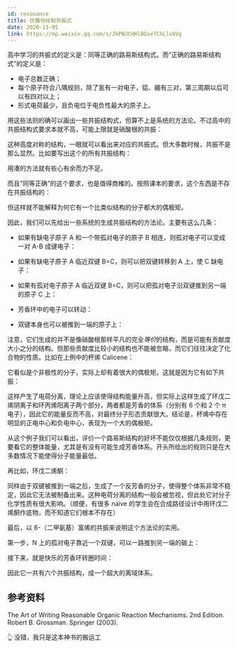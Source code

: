 ```yaml
---
id: resonance
title: 优雅地绘制共振式
date: 2020-11-05
link: https://mp.weixin.qq.com/s/JkPWJCHHlBQxe7ChLlvOVg
---
```



<DocMetadataBanner frontMatter={frontMatter} />

高中学习的共振式的定义是：同等正确的路易斯结构式。而“正确的路易斯结构式”的定义是：

- 电子总数正确；
- 每个原子符合八隅规则，除了氢有一对电子，铝、硼有三对，第三周期以后可以有四对以上；
- 形式电荷最少，且负电位于电负性最大的原子上。

用这些法则的确可以画出一些共振结构式，但算不上是系统的方法论。不过高中的共振结构式要求本就不高，可能上限就是硝酸根的共振：

<Figure src="/zh-Hans/img/./docs/Science/resonance/JGibibkelET680Ra3uH0XI6hAS7AdlpxLnpZwCp61J5UE9cDW0vNQdsHCLEFibl8q47dQ06koibaGEBsibEibR16EEkg.png"></Figure>

这种高度对称的结构，一眼就可以看出来对应的共振式。但大多数时候，共振不是那么显然。比如要写出这个的所有共振结构：

<Figure src="/zh-Hans/img/./docs/Science/resonance/JGibibkelET680Ra3uH0XI6hAS7AdlpxLn74F5cTicED0z1az3qmpkJxticPov6OSga0icZCdK04eqbD8cp3usDpH8Q.png"></Figure>

用凑的方法就有些心有余而力不足。

而且“同等正确”的这个要求，也是值得商榷的。按照课本的要求，这个东西是不存在共振结构的：

<Figure src="/zh-Hans/img/./docs/Science/resonance/JGibibkelET680Ra3uH0XI6hAS7AdlpxLn0CiadnlRMyBmDicnBDJgtSLzZpoxQrUdJAyxsYtG2XibDCwvaOianO6Geg.png"></Figure>

但这样就不能解释为何它有一个比类似结构的分子都大的偶极矩。

因此，我们可以先给出一些系统的生成共振结构的方法论。主要有这么几条：

- 如果有缺电子原子 A 和一个带孤对电子的原子 B 相连，则孤对电子可以变成一对 A-B 成键电子：

<Figure src="/zh-Hans/img/./docs/Science/resonance/JGibibkelET69ShcnLs75tB087dvUNf6P4cLFpwM9TJ0Tl1Q3cPz3LoicU8tXibJROjRhyotpW5Ysyfgpy7QxRoQSw.png"></Figure>

- 如果有缺电子原子 A 临近双键 B=C，则可以把双键转移到 A 上，使 C 缺电子：

<Figure src="/zh-Hans/img/./docs/Science/resonance/JGibibkelET69ShcnLs75tB087dvUNf6P46KdJSVoLPx9xEbCSjt4GicH3vndS8MnW3K5eAmBwD5R0cY2lcwnCjMg.png"></Figure>

- 如果有孤对电子原子 A 临近双键 B=C，则可以把孤对电子沿双键推到另一端的原子 C 上：

<Figure src="/zh-Hans/img/./docs/Science/resonance/JGibibkelET69ShcnLs75tB087dvUNf6P4wYScVpoicMBPAw9BGbbEklMOYgcdksJDy8v8hlkPIBK2M8icaSOwQI5A.png"></Figure>

- 芳香环中的电子可以转动：

<Figure src="/zh-Hans/img/./docs/Science/resonance/JGibibkelET69ShcnLs75tB087dvUNf6P4q0uS4X3PbJgrpkia5AOIkCFEEISdhdu0ewheziaiagxEy3sNXd9tkH3lQ.png"></Figure>

- 双键本身也可以被推到一端的原子上：

<Figure src="/zh-Hans/img/./docs/Science/resonance/JGibibkelET69ShcnLs75tB087dvUNf6P4ufYib2uhFf9icyTkz22EowzlrbmqgLaXiackLdia72vgo4nFnhqJ7a156Q.png"></Figure>

注意，它们生成的并不是像硝酸根那样平凡的完全*等价*的结构，而是可能有贡献度大小之分的结构。但那些贡献度比较小的结构也不能被忽略，而它们往往决定了化合物的性质。比如在上例中的杯烯 Calicene：

<Figure src="/zh-Hans/img/./docs/Science/resonance/JGibibkelET69ShcnLs75tB087dvUNf6P4gKzgjzHYod2StlQ0M7u4VOUibD2NJYjgYqfd6RWdGNwz2KmJtDH0NRQ.png"></Figure>

它看似是个非极性的分子，实际上却有着很大的偶极矩。这就是因为它有如下共振：

<Figure src="/zh-Hans/img/./docs/Science/resonance/JGibibkelET69ShcnLs75tB087dvUNf6P4qJCibsGm8vAHFeOibywlnicy2kRLX3jXjsZUZ1aawymtbEiaiaL4JiaYN8iaw.png"></Figure>

这样产生了电荷分离，理论上应该使得结构能量升高，但实际上这样生成了环戊二烯阴离子和环丙烯阳离子两个部分，两者都是芳香的体系（分别有 6 个和 2 个 π 电子），因此它的能量反而不高，对最终分子形态贡献很大。结论是，杯烯中存在明显的正电中心和负电中心，表现为一个大的偶极矩。

从这个例子我们可以看出，评价一个路易斯结构的好坏不能仅仅根据几条规则，更要看它的整体能量，尤其是有没有可能生成芳香体系。开头所给出的规则只是在大多数情况下能使得分子能量最低。

再比如，环戊二烯酮：

<Figure src="/zh-Hans/img/./docs/Science/resonance/JGibibkelET69ShcnLs75tB087dvUNf6P4SFE9e3r9fc2P5MnzWnKVobIFZP59ojz2TibE6rQabvmXicBZd95EDnLg.png"></Figure>

同样由于双键被推到一端之后，生成了一个反芳香的分子，使得整个体系非常不稳定，因此它无法被制备出来。这种电荷分离的结构一般会被忽视，但此处它对分子化学性质有很大影响。（顺便，有很多 naïve 的学生会在合成路径设计中用环戊二烯酮作底物，而不知道它们根本不存在）

最后，以 6-（二甲氨基）富烯的共振来说明这个方法论的实用。

第一步，N 上的孤对电子靠近一个双键，可以一路推到另一端的碳上：

<Figure src="/zh-Hans/img/./docs/Science/resonance/JGibibkelET69ShcnLs75tB087dvUNf6P43pgdOCibjyDxYt0aibERAS8KFwwFKFKhro4G6QB38ZJpsQkCXa9tuazw.png"></Figure>

接下来，就是快乐的芳香环转圈时间：

<Figure src="/zh-Hans/img/./docs/Science/resonance/JGibibkelET69ShcnLs75tB087dvUNf6P4h2LeYfjsQXPp7vW7cicxCibQPZuRSXfld5Eeia3nyr8nSFtcNnqHwdNicw.png"></Figure>

因此它一共有六个共振结构，成一个超大的离域体系。

## 参考资料

The Art of Writing Reasonable Organic Reaction Mechanisms. 2nd Edition. Robert B. Grossman. Springer (2003).

👆 没错，我只是这本神书的搬运工
